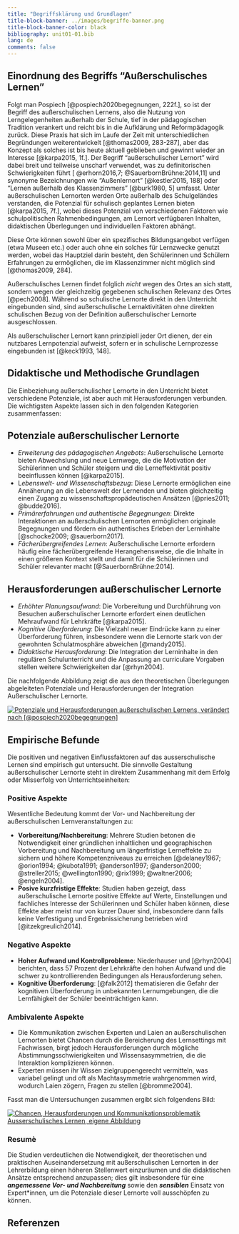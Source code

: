 ```yaml
---
title: "Begriffsklärung und Grundlagen"
title-block-banner: ../images/begriffe-banner.png
title-block-banner-color: black
bibliography: unit01-01.bib
lang: de
comments: false
---
```


## Einordnung des Begriffs "Außerschulisches Lernen"

Folgt man Pospiech [@pospiech2020begegnungen, 222f.], so ist der Begriff des außerschulischen Lernens, also die Nutzung von Lerngelegenheiten außerhalb der Schule, tief in der pädagogischen Tradition verankert und reicht bis in die Aufklärung und Reformpädagogik zurück. Diese Praxis hat sich im Laufe der Zeit mit unterschiedlichen Begründungen weiterentwickelt [@thomas2009, 283-287], aber das Konzept als solches ist bis heute aktuell geblieben und gewinnt wieder an Interesse [@karpa2015, 1f.]. Der Begriff "außerschulischer Lernort" wird dabei breit und teilweise unscharf verwendet, was zu definitorischen Schwierigkeiten führt [ @erhorn2016,7; @SauerbornBrühne:2014,11] und synonyme Bezeichnungen wie "Außenlernort" [@kestler2015, 188] oder "Lernen außerhalb des Klassenzimmers" [@burk1980, 5] umfasst. Unter außerschulischen Lernorten werden Orte außerhalb des Schulgeländes verstanden, die Potenzial für schulisch geplantes Lernen bieten [@karpa2015, 7f.], wobei dieses Potenzial von verschiedenen Faktoren wie schulpolitischen Rahmenbedingungen, am Lernort verfügbaren Inhalten, didaktischen Überlegungen und individuellen Faktoren abhängt.

Diese Orte können sowohl über ein spezifisches Bildungsangebot verfügen (etwa Museen etc.) oder auch ohne ein solches für Lernzwecke genutzt werden, wobei das Hauptziel darin besteht, den Schülerinnen und Schülern Erfahrungen zu ermöglichen, die im Klassenzimmer nicht möglich sind [@thomas2009, 284].

Außerschulisches Lernen findet folglich *nicht* wegen des Ortes an sich statt, sondern wegen der gleichzeitig gegebenen schulischen Relevanz des Ortes [@pech2008]. Während so schulische Lernorte direkt in den Unterricht eingebunden sind, sind außerschulische Lernaktivitäten ohne direkten schulischen Bezug von der Definition außerschulischer Lernorte ausgeschlossen. 

Als außerschulischer Lernort kann prinzipiell jeder Ort dienen, der ein nutzbares Lernpotenzial aufweist, sofern er in schulische Lernprozesse eingebunden ist [@keck1993, 148].

## Didaktische und Methodische Grundlagen
 
Die Einbeziehung außerschulischer Lernorte in den Unterricht bietet verschiedene Potenziale, ist aber auch mit Herausforderungen verbunden. Die wichtigsten Aspekte lassen sich in den folgenden Kategorien zusammenfassen:

## Potenziale außerschulischer Lernorte
- *Erweiterung des pädagogischen Angebots*: Außerschulische Lernorte bieten Abwechslung und neue Lernwege, die die Motivation der Schülerinnen und Schüler steigern und die Lerneffektivität positiv beeinflussen können [@karpa2015].
- L*ebenswelt- und Wissenschaftsbezug*: Diese Lernorte ermöglichen eine Annäherung an die Lebenswelt der Lernenden und bieten gleichzeitig einen Zugang zu wissenschaftspropädeutischen Ansätzen [@pries2011; @budde2016].
- *Primärerfahrungen und authentische Begegnungen*: Direkte Interaktionen an außerschulischen Lernorten ermöglichen originale Begegnungen und fördern ein authentisches Erleben der Lerninhalte [@schocke2009;  @sauerborn2017].
- *Fächerübergreifendes Lernen*: Außerschulische Lernorte erfordern häufig eine fächerübergreifende Herangehensweise, die die Inhalte in einen größeren Kontext stellt und damit für die Schülerinnen und Schüler relevanter macht [@SauerbornBrühne:2014].

## Herausforderungen außerschulischer Lernorte
- *Erhöhter Planungsaufwand*: Die Vorbereitung und Durchführung von Besuchen außerschulischer Lernorte erfordert einen deutlichen Mehraufwand für Lehrkräfte [@karpa2015].
- *Kognitive Überforderung*: Die Vielzahl neuer Eindrücke kann zu einer Überforderung führen, insbesondere wenn die Lernorte stark von der gewohnten Schulatmosphäre abweichen [@mandy2015].
- *Didaktische Herausforderung*: Die Integration der Lerninhalte in den regulären Schulunterricht und die Anpassung an curriculare Vorgaben stellen weitere Schwierigkeiten dar [@rhyn2004].


Die nachfolgende Abbildung zeigt die aus den theoretischen Überlegungen abgeleiteten Potenziale und Herausforderungen der Integration Außerschulischer Lernorte.



[![Potenziale und Herausforderungen außerschulischen Lernens, verändert nach [@pospiech2020begegnungen]](https://mermaid.ink/img/pako:eNplU81u2zAMfhXBQ5AUSIE1WNDUGAasaTsM67BiHbqLL7JFx0RkyqCk_qzIa-w0YJe-SV5stDM37uaDLJEfqY8fxcekcAaSNMloNHrMSCkkDKnqtkqNQwU1jFM1zrWH8XRovdGMOrfgx89wcTWMteaHpbOO27hX5yeL-WLeh-4R3-A-7FFlWf4POXVsgPeg4-Vr-QY4iwR798XidDY7Gbg9FI7MCzbz4-XZfDbABOCALyBnb2ZHR4vxDrFpf7JsRqOMaiRT66Y1sXNhMllWmgogFcmoK3YiRg3qfdz-BvZFFS3KCuptzu_UJTA5DnBwoHaZ0RxNGucx4K3E-AbW4uxppSkK9UmplSr1YWOjf3adU7Dah0ir7trtz7Kk9mDAq-v20khSE2NRBd_HXEIO5O_Ahi7mO3ov56LSZfA5_IirHvgVVuhIW1AfDVDAsH3ahQBbyAOoa11UVnKvAUMfdCXd2j4xcKkrFipAvefiLxrUF8Y2H3DP-wY4FznbY41B6ShvSgCtYKQ-OanhPvSJCFZ6KNPOOtCoFUmaM1DpA7Rk1NqtqFOY1fZXLgy7FyWXPnO3ulXP61jeaTI7s65zvBURhMTLK_9tDFiLjUd_WCnV91U6dN_Io5IyLjV2xdR1JFxLCU4KyiiZJjVwrdHI3HWTkyXdRGVJKlsj1KMNmYzkRqCijLt-oCJJA0eYJrExOsAZ6hXrOklLbb1YwWBw_Hk3y91Ib_4ATCND4Q?type=png)](https://mermaid.live/edit#pako:eNplU81u2zAMfhXBQ5AUSIE1WNDUGAasaTsM67BiHbqLL7JFx0RkyqCk_qzIa-w0YJe-SV5stDM37uaDLJEfqY8fxcekcAaSNMloNHrMSCkkDKnqtkqNQwU1jFM1zrWH8XRovdGMOrfgx89wcTWMteaHpbOO27hX5yeL-WLeh-4R3-A-7FFlWf4POXVsgPeg4-Vr-QY4iwR798XidDY7Gbg9FI7MCzbz4-XZfDbABOCALyBnb2ZHR4vxDrFpf7JsRqOMaiRT66Y1sXNhMllWmgogFcmoK3YiRg3qfdz-BvZFFS3KCuptzu_UJTA5DnBwoHaZ0RxNGucx4K3E-AbW4uxppSkK9UmplSr1YWOjf3adU7Dah0ir7trtz7Kk9mDAq-v20khSE2NRBd_HXEIO5O_Ahi7mO3ov56LSZfA5_IirHvgVVuhIW1AfDVDAsH3ahQBbyAOoa11UVnKvAUMfdCXd2j4xcKkrFipAvefiLxrUF8Y2H3DP-wY4FznbY41B6ShvSgCtYKQ-OanhPvSJCFZ6KNPOOtCoFUmaM1DpA7Rk1NqtqFOY1fZXLgy7FyWXPnO3ulXP61jeaTI7s65zvBURhMTLK_9tDFiLjUd_WCnV91U6dN_Io5IyLjV2xdR1JFxLCU4KyiiZJjVwrdHI3HWTkyXdRGVJKlsj1KMNmYzkRqCijLt-oCJJA0eYJrExOsAZ6hXrOklLbb1YwWBw_Hk3y91Ib_4ATCND4Q)


## Empirische Befunde
Die positiven und negativen Einflussfaktoren auf das ausserschulische Lernen sind empirisch gut untersucht. Die sinnvolle Gestaltung außerschulischer Lernorte steht in direktem Zusammenhang mit dem Erfolg oder Misserfolg von Unterrichtseinheiten:

### Positive Aspekte 
Wesentliche Bedeutung kommt der Vor- und Nachbereitung der außerschulischen Lernveranstaltungen zu:

- **Vorbereitung/Nachbereitung**: Mehrere Studien betonen die Notwendigkeit einer gründlichen inhaltlichen und geographischen Vorbereitung und Nachbereitung um längerfristige Lerneffekte zu sichern und höhere Kompetenzniveaus zu erreichen [@delaney1967; @orion1994; @kubota1991; @anderson1997; @anderson2000; @streller2015; @wellington1990; @rix1999; @waltner2006; @engeln2004].
- **Posive kurzfristige Effekte**: Studien haben gezeigt, dass außerschulische Lernorte positive Effekte auf Werte, Einstellungen und fachliches Interesse der Schülerinnen und Schüler haben können, diese Effekte aber meist nur von kurzer Dauer sind, insbesondere dann falls keine Verfestigung und Ergebnissicherung betrieben wird [@itzekgreulich2014].

### Negative Aspekte


- **Hoher Aufwand und Kontrollprobleme**: Niederhauser und [@rhyn2004] berichten, dass 57 Prozent der Lehrkräfte den hohen Aufwand und die schwer zu kontrollierenden Bedingungen als Herausforderung sehen.
- **Kognitive Überforderung**: [@falk2012] thematisieren die Gefahr der kognitiven Überforderung in unbekannten Lernumgebungen, die die Lernfähigkeit der Schüler beeinträchtigen kann.



### Ambivalente Aspekte

- Die Kommunikation zwischen Experten und Laien an außerschulischen Lernorten bietet Chancen durch die Bereicherung des Lernsettings mit Fachwissen, birgt jedoch Herausforderungen durch mögliche Abstimmungsschwierigkeiten und Wissensasymmetrien, die die Interaktion komplizieren können. 
- Experten müssen ihr Wissen zielgruppengerecht vermitteln, was variabel gelingt und oft als Machtasymmetrie wahrgenommen wird, wodurch Laien zögern, Fragen zu stellen [@bromme2004].



Fasst man die Untersuchungen zusammen ergibt sich folgendens Bild:


[![Chancen, Herausforderungen und Kommunikationsproblematik Ausserschulisches Lernen, eigene Abbildung](https://mermaid.ink/img/pako:eNp1VN1q21AMfpWDR0gHYVvDQtPcNWlCx1YYbOtg-ObYlm1RWzY68tKm9G36DL3aXV5sst3E9soMjk-kT3-fdPTghUUE3sIbjR58MgYJZWGaozFjSSGH8cKMA-tgPOlLbyyjDTJw4yNcVSVjbvl-VWQF13Zv1ufz2Xx2MO0Q3-FOOlQcx68hy4Ij4A50tvqgTw-XIUGn3syX0-l5T-0gLCgaZDM7W13Opj2MAAsOIJcfp6en83GLeKw_-vM4GvnkU44U5bZsdVwUcnLyiQQStoIFmd_6ru9KdQm0ReeAlE7zBZiqPIGgogTo7dvWejQyq9RSqJgl6zc9pHQQH__rswQGDFNgdWEicI1PByJIiesD10gBq7DGuRJ2GKNTOzIbG6ZtSkM8bwHl4Jcbv0ipzQSGsHT_nB5AF5UOAAnuUPZPMsC9FE_7pxTMrmLzs40ZpjaWibmyFG2Bbw1I-K5v-JXtHTqyalWnABzblBu-fDrydQVsKxc3U9Hohsy9Uh8DXAROMM9V6EoudGbzrrof2j_W_BCirKbYBGodN8f3sZLWCq-whiW8_0NRZ_u50GBITfOdreKtlndUvlRu3X2egzD28lnXAbc1U-qizgtvGx-drVZPkNYZN0N1rYlI56nHycDeBZZVzf8y8x9Q14BfCFnCVVmC8sagwcDcAOcokmkOHfBw6c1GO4zJrQ7P5KVSY2lXlbY-9hzvn9UhtbNllYOJ2bCtW7erjBPIshrtTbxco1mMdA81u8T3mh3jews9RhDbKhPf03uoUFtJ8e2eQm8hXMHEq8rIClyi1WuYH4QQoRR83a62ZsM9_gWsHJ8o?type=png)](https://mermaid.live/edit#pako:eNp1VN1q21AMfpWDR0gHYVvDQtPcNWlCx1YYbOtg-ObYlm1RWzY68tKm9G36DL3aXV5sst3E9soMjk-kT3-fdPTghUUE3sIbjR58MgYJZWGaozFjSSGH8cKMA-tgPOlLbyyjDTJw4yNcVSVjbvl-VWQF13Zv1ufz2Xx2MO0Q3-FOOlQcx68hy4Ij4A50tvqgTw-XIUGn3syX0-l5T-0gLCgaZDM7W13Opj2MAAsOIJcfp6en83GLeKw_-vM4GvnkU44U5bZsdVwUcnLyiQQStoIFmd_6ru9KdQm0ReeAlE7zBZiqPIGgogTo7dvWejQyq9RSqJgl6zc9pHQQH__rswQGDFNgdWEicI1PByJIiesD10gBq7DGuRJ2GKNTOzIbG6ZtSkM8bwHl4Jcbv0ipzQSGsHT_nB5AF5UOAAnuUPZPMsC9FE_7pxTMrmLzs40ZpjaWibmyFG2Bbw1I-K5v-JXtHTqyalWnABzblBu-fDrydQVsKxc3U9Hohsy9Uh8DXAROMM9V6EoudGbzrrof2j_W_BCirKbYBGodN8f3sZLWCq-whiW8_0NRZ_u50GBITfOdreKtlndUvlRu3X2egzD28lnXAbc1U-qizgtvGx-drVZPkNYZN0N1rYlI56nHycDeBZZVzf8y8x9Q14BfCFnCVVmC8sagwcDcAOcokmkOHfBw6c1GO4zJrQ7P5KVSY2lXlbY-9hzvn9UhtbNllYOJ2bCtW7erjBPIshrtTbxco1mMdA81u8T3mh3jews9RhDbKhPf03uoUFtJ8e2eQm8hXMHEq8rIClyi1WuYH4QQoRR83a62ZsM9_gWsHJ8o)

### Resumè
Die Studien verdeutlichen die Notwendigkeit, der theoretischen und praktischen Auseinandersetzung mit außerschulischen Lernorten in der Lehrerbildung einen höheren Stellenwert einzuräumen und die didaktischen Ansätze entsprechend anzupassen; dies gilt insbesondere für eine _**angemessene Vor- und Nachbereitung**_ sowie den _**sensiblen**_ Einsatz von Expert*innen, um die Potenziale dieser Lernorte voll ausschöpfen zu können.



## Referenzen

